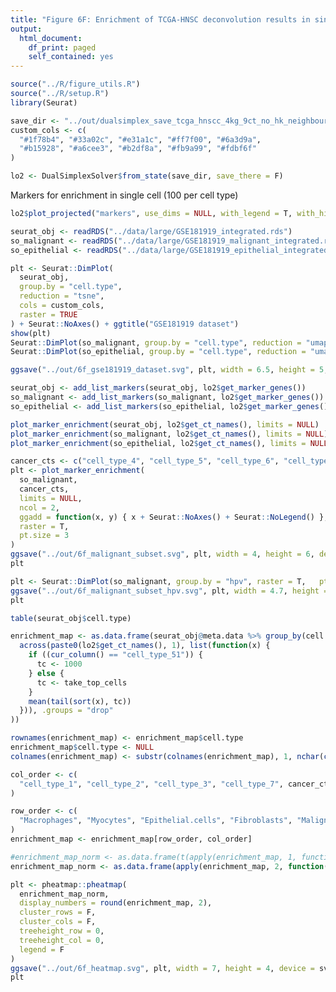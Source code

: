 ```yaml
---
title: "Figure 6F: Enrichment of TCGA-HNSC deconvolution results in single cell data"
output:
  html_document:
    df_print: paged
    self_contained: yes
---
```



```r
source("../R/figure_utils.R")
source("../R/setup.R")
library(Seurat)
```

```r
save_dir <- "../out/dualsimplex_save_tcga_hnscc_4kg_9ct_no_hk_neighbours/"
custom_cols <- c(
  "#1f78b4", "#33a02c", "#e31a1c", "#ff7f00", "#6a3d9a",
  "#b15928", "#a6cee3", "#b2df8a", "#fb9a99", "#fdbf6f"
)
```

```r
lo2 <- DualSimplexSolver$from_state(save_dir, save_there = F)
```

Markers for enrichment in single cell (100 per cell type)
```r
lo2$plot_projected("markers", use_dims = NULL, with_legend = T, with_history = F)
```

```r
seurat_obj <- readRDS("../data/large/GSE181919_integrated.rds")
so_malignant <- readRDS("../data/large/GSE181919_malignant_integrated.rds")
so_epithelial <- readRDS("../data/large/GSE181919_epithelial_integrated.rds")

plt <- Seurat::DimPlot(
  seurat_obj,
  group.by = "cell.type",
  reduction = "tsne",
  cols = custom_cols,
  raster = TRUE
) + Seurat::NoAxes() + ggtitle("GSE181919 dataset")
show(plt)
Seurat::DimPlot(so_malignant, group.by = "cell.type", reduction = "umap")
Seurat::DimPlot(so_epithelial, group.by = "cell.type", reduction = "umap")

ggsave("../out/6f_gse181919_dataset.svg", plt, width = 6.5, height = 5, device = svg)
```

```r
seurat_obj <- add_list_markers(seurat_obj, lo2$get_marker_genes())
so_malignant <- add_list_markers(so_malignant, lo2$get_marker_genes())
so_epithelial <- add_list_markers(so_epithelial, lo2$get_marker_genes())

plot_marker_enrichment(seurat_obj, lo2$get_ct_names(), limits = NULL)
plot_marker_enrichment(so_malignant, lo2$get_ct_names(), limits = NULL)
plot_marker_enrichment(so_epithelial, lo2$get_ct_names(), limits = NULL)
```

```r
cancer_cts <- c("cell_type_4", "cell_type_5", "cell_type_6", "cell_type_8", "cell_type_9")
plt <- plot_marker_enrichment(
  so_malignant,
  cancer_cts,
  limits = NULL,
  ncol = 2,
  ggadd = function(x, y) { x + Seurat::NoAxes() + Seurat::NoLegend() },
  raster = T,
  pt.size = 3
)
ggsave("../out/6f_malignant_subset.svg", plt, width = 4, height = 6, device = svglite)
plt
```

```r
plt <- Seurat::DimPlot(so_malignant, group.by = "hpv", raster = T,   pt.size = 3) + Seurat::NoAxes() + ggtitle("")
ggsave("../out/6f_malignant_subset_hpv.svg", plt, width = 4.7, height = 4, device = svg)
plt
```


```r
table(seurat_obj$cell.type)
```

```r
enrichment_map <- as.data.frame(seurat_obj@meta.data %>% group_by(cell.type) %>% summarize(
  across(paste0(lo2$get_ct_names(), 1), list(function(x) {
    if ((cur_column() == "cell_type_51")) {
      tc <- 1000
    } else {
      tc <- take_top_cells
    }
    mean(tail(sort(x), tc))
  })), .groups = "drop"
))

rownames(enrichment_map) <- enrichment_map$cell.type
enrichment_map$cell.type <- NULL
colnames(enrichment_map) <- substr(colnames(enrichment_map), 1, nchar(colnames(enrichment_map)) - 3)

col_order <- c(
  "cell_type_1", "cell_type_2", "cell_type_3", "cell_type_7", cancer_cts
)

row_order <- c(
  "Macrophages", "Myocytes", "Epithelial.cells", "Fibroblasts", "Malignant.cells"
)
enrichment_map <- enrichment_map[row_order, col_order]

#enrichment_map_norm <- as.data.frame(t(apply(enrichment_map, 1, function(x) (x - min(x)) / (max(x) - min(x)))))
enrichment_map_norm <- as.data.frame(apply(enrichment_map, 2, function(x) (x - min(x)) / (max(x) - min(x))))

plt <- pheatmap::pheatmap(
  enrichment_map_norm,
  display_numbers = round(enrichment_map, 2),
  cluster_rows = F,
  cluster_cols = F,
  treeheight_row = 0,
  treeheight_col = 0,
  legend = F
)
ggsave("../out/6f_heatmap.svg", plt, width = 7, height = 4, device = svglite::svglite)
plt
```



